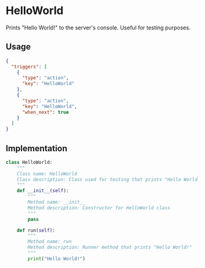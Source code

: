 # HelloWorld

Prints "Hello World!" to the server's console. Useful for testing purposes.

## Usage
```json copy filename="PTDL.json"
{
  "triggers": [
    {
      "type": "action",
      "key": "HelloWorld"
    },
    {
      "type": "action",
      "key": "HelloWorld",
      "when_next": true
    }
  ]
}
```

## Implementation
```python
class HelloWorld:
    """
    Class name: HelloWorld
    Class description: Class used for testing that prints "Hello World!"
    """
    def __init__(self):
        """
        Method name: __init__
        Method description: Constructor for HelloWorld class
        """
        pass

    def run(self):
        """
        Method name: run
        Method description: Runner method that prints "Hello World!"
        """
        print("Hello World!")

```
